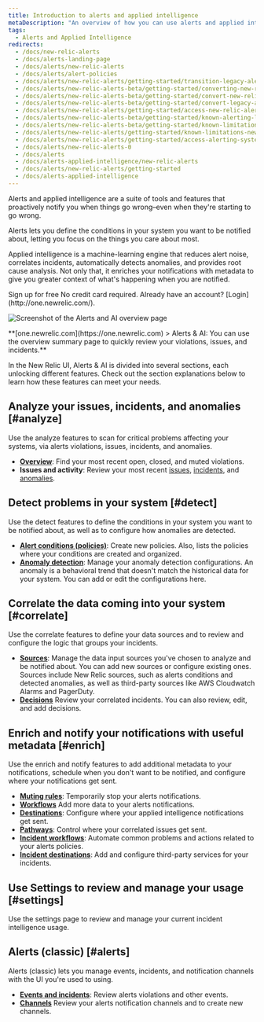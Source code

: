 ```yaml
---
title: Introduction to alerts and applied intelligence
metaDescription: "An overview of how you can use alerts and applied intelligence to monitor your systems and be notified when things go wrong, and when they're starting to go wrong."
tags:
  - Alerts and Applied Intelligence
redirects:
  - /docs/new-relic-alerts
  - /docs/alerts-landing-page
  - /docs/alerts/new-relic-alerts
  - /docs/alerts/alert-policies
  - /docs/alerts/new-relic-alerts/getting-started/transition-legacy-alerting-new-relic-alerts
  - /docs/alerts/new-relic-alerts-beta/getting-started/converting-new-relic-alerts-v2-v3
  - /docs/alerts/new-relic-alerts-beta/getting-started/convert-new-relic-alerts-v2-v3
  - /docs/alerts/new-relic-alerts-beta/getting-started/convert-legacy-alerting-new-relic-alerts
  - /docs/alerts/new-relic-alerts/getting-started/access-new-relic-alerts-legacy-alerting
  - /docs/alerts/new-relic-alerts-beta/getting-started/known-alerting-limitations-v3
  - /docs/alerts/new-relic-alerts-beta/getting-started/known-limitations-new-relic-alerts
  - /docs/alerts/new-relic-alerts/getting-started/known-limitations-new-relic-alerts
  - /docs/alerts/new-relic-alerts/getting-started/access-alerting-systems-new-relic
  - /docs/alerts/new-relic-alerts-0
  - /docs/alerts
  - /docs/alerts-applied-intelligence/new-relic-alerts
  - /docs/alerts/new-relic-alerts/getting-started
  - /docs/alerts-applied-intelligence
---
```


Alerts and applied intelligence are a suite of tools and features that proactively notify you when things go wrong–even when they're starting to go wrong.

Alerts lets you define the conditions in your system you want to be notified about, letting you focus on the things you care about most.

Applied intelligence is a machine-learning engine that reduces alert noise, correlates incidents, automatically detects anomalies, and provides root cause analysis. Not only that, it enriches your notifications with metadata to give you greater context of what's happening when you are notified.

<ButtonGroup>
    <ButtonLink
    role="button"
    to="https://newrelic.com/signup"
    variant="primary"
    >
    Sign up for free
    </ButtonLink>
</ButtonGroup>
    No credit card required. Already have an account? [Login](http://one.newrelic.com/).

![Screenshot of the Alerts and AI overview page](./images/alerts-ai-summary.png 'alerts-ai.png')

  <figcaption>
    **[one.newrelic.com](https://one.newrelic.com) > Alerts & AI: You can use the overview summary page to quickly review your violations, issues, and incidents.**
  </figcaption>

In the New Relic UI, Alerts & AI is divided into several sections, each unlocking different features. Check out the section explanations below to learn how these features can meet your  needs.

## **Analyze** your issues, incidents, and anomalies [#analyze]

Use the analyze features to scan for critical problems affecting your systems, via alerts violations, issues, incidents, and anomalies.

* **[Overview](/docs/alerts-applied-intelligence/new-relic-alerts/get-started/alerts-ai-overview-page)**: Find your most recent open, closed, and muted violations.
* **Issues and activity**: Review your most recent [issues](/docs/alerts-applied-intelligence/new-relic-alerts/get-started/alerts-ai-overview-page/#issues), [incidents](/docs/alerts-applied-intelligence/new-relic-alerts/get-started/alerts-ai-overview-page/#incidents), and [anomalies](/docs/alerts-applied-intelligence/new-relic-alerts/get-started/alerts-ai-overview-page/#anomalies).

## **Detect** problems in your system [#detect]

Use the detect features to define the conditions in your system you want to be notified about, as well as to configure how anomalies are detected.

* **[Alert conditions (policies)](/docs/alerts-applied-intelligence/new-relic-alerts/alert-policies/create-edit-or-find-alert-policy/)**: Create new policies. Also, lists the policies where your conditions are created and organized. 
* **[Anomaly detection](/docs/alerts-applied-intelligence/applied-intelligence/proactive-detection/expanded-anomaly-detection/)**: Manage your anomaly detection configurations. An anomaly is a behavioral trend that doesn't match the historical data for your system. You can add or edit the configurations here.

## **Correlate** the data coming into your system [#correlate]

Use the correlate features to define your data sources and to review and configure the logic that groups your incidents.

* **[Sources](/docs/alerts-applied-intelligence/applied-intelligence/incident-intelligence/get-started-incident-intelligence/#1-configure-sources)**: Manage the data input sources you've chosen to analyze and be notified about. You can add new sources or configure existing ones. Sources include New Relic sources, such as alerts conditions and detected anomalies, as well as third-party sources like AWS Cloudwatch Alarms and PagerDuty.
* **[Decisions](/docs/alerts-applied-intelligence/applied-intelligence/incident-intelligence/change-applied-intelligence-correlation-logic-decisions/)** Review your correlated incidents. You can also review, edit, and add decisions.

## **Enrich and notify** your notifications with useful metadata [#enrich]

Use the enrich and notify features to add additional metadata to your notifications, schedule when you don't want to be notified, and configure where your notifications get sent.

* **[Muting rules](/docs/alerts-applied-intelligence/new-relic-alerts/alert-notifications/muting-rules-suppress-notifications/)**: Temporarily stop your alerts notifications.
* **[Workflows](/docs/alerts-applied-intelligence/applied-intelligence/incident-workflows/incident-workflows/)** Add more data to your alerts notifications.
* **[Destinations](/docs/alerts-applied-intelligence/applied-intelligence/incident-intelligence/get-started-incident-intelligence/#2-configure-destinations)**: Configure where your applied intelligence notifications get sent.
* **[Pathways](/docs/alerts-applied-intelligence/applied-intelligence/incident-intelligence/get-started-incident-intelligence/#3-configure-pathways)**: Control where your correlated issues get sent.
* **[Incident workflows](/docs/alerts-applied-intelligence/applied-intelligence/incident-workflows/incident-workflows/)**: Automate common problems and actions related to your alerts policies.
* **[Incident destinations](/docs/alerts-applied-intelligence/applied-intelligence/incident-intelligence/incident-intelligence-destination-examples/)**: Add and configure third-party services for your incidents.

## Use **Settings** to review and manage your usage [#settings]

Use the settings page to review and manage your current incident intelligence usage.

## **Alerts (classic)** [#alerts]

Alerts (classic) lets you manage events, incidents, and notification channels with the UI you're used to using.

* **[Events and incidents](/docs/alerts-applied-intelligence/new-relic-alerts/alert-incidents/view-violation-event-details-incidents/)**: Review alerts violations and other events.
* **[Channels](/docs/alerts-applied-intelligence/new-relic-alerts/alert-notifications/notification-channels-control-where-send-alerts/)** Review your alerts notification channels and to create new channels.